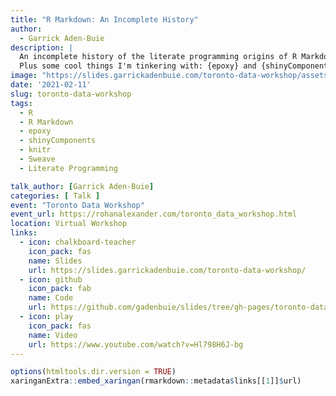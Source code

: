 ```yaml
---
title: "R Markdown: An Incomplete History"
author:
  - Garrick Aden-Buie
description: |
  An incomplete history of the literate programming origins of R Markdown.
  Plus some cool things I'm tinkering with: {epoxy} and {shinyComponents}.
image: "https://slides.garrickadenbuie.com/toronto-data-workshop/assets/img/toronto-data-workshop_social.png"
date: '2021-02-11'
slug: toronto-data-workshop
tags:
  - R
  - R Markdown
  - epoxy
  - shinyComponents
  - knitr
  - Sweave
  - Literate Programming

talk_author: [Garrick Aden-Buie]
categories: [ Talk ]
event: "Toronto Data Workshop"
event_url: https://rohanalexander.com/toronto_data_workshop.html
location: Virtual Workshop
links:
  - icon: chalkboard-teacher
    icon_pack: fas
    name: Slides
    url: https://slides.garrickadenbuie.com/toronto-data-workshop/
  - icon: github
    icon_pack: fab
    name: Code
    url: https://github.com/gadenbuie/slides/tree/gh-pages/toronto-data-workshop
  - icon: play
    icon_pack: fas
    name: Video
    url: https://www.youtube.com/watch?v=Hl798H6J-bg
---
```


```r
options(htmltools.dir.version = TRUE)
xaringanExtra::embed_xaringan(rmarkdown::metadata$links[[1]]$url)
```

